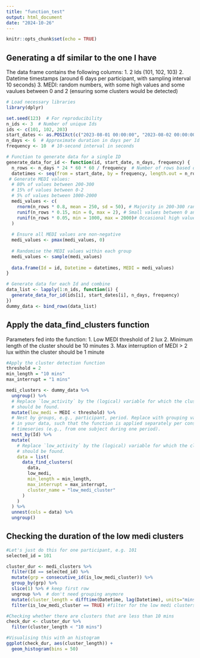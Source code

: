 ---
title: "function_test"
output: html_document
date: "2024-10-26"
---

```{r setup, include=FALSE}
knitr::opts_chunk$set(echo = TRUE)
```

## Generating a df similar to the one I have
The data frame contains the following columns:
1. 2 Ids (101, 102, 103)
2. Datetime timestamps (around 6 days per participant, with sampling interval 10 seconds)
3. MEDI: random numbers, with some high values and some vaulues between 0 and 2 (ensuring some clusters would be detected)
```{r}
# Load necessary libraries
library(dplyr)

set.seed(123)  # For reproducibility
n_ids <- 3  # Number of unique Ids
ids <- c(101, 102, 203)
start_dates <- as.POSIXct(c("2023-08-01 00:00:00", "2023-08-02 00:00:00", "2023-08-03 00:00:00"))
n_days <- 6  # Approximate duration in days per Id
frequency <- 10  # 10-second interval in seconds

# Function to generate data for a single ID
generate_data_for_id <- function(id, start_date, n_days, frequency) {
  n_rows <- n_days * 24 * 60 * 60 / frequency  # Number of rows based on days and frequency
  datetimes <- seq(from = start_date, by = frequency, length.out = n_rows)
 # Generate MEDI values:
  # 80% of values between 200-300
  # 15% of values between 0-2
  # 5% of values between 1000-2000
  medi_values <- c(
    rnorm(n_rows * 0.8, mean = 250, sd = 50), # Majority in 200-300 range
    runif(n_rows * 0.15, min = 0, max = 2), # Small values between 0 and 2
    runif(n_rows * 0.05, min = 1000, max = 2000)# Occasional high values
  )
  
  # Ensure all MEDI values are non-negative
  medi_values <- pmax(medi_values, 0)
  
  # Randomise the MEDI values within each group
  medi_values <- sample(medi_values)
  
  data.frame(Id = id, Datetime = datetimes, MEDI = medi_values)
}

# Generate data for each Id and combine
data_list <- lapply(1:n_ids, function(i) {
  generate_data_for_id(ids[i], start_dates[i], n_days, frequency)
})
dummy_data <- bind_rows(data_list)

```

## Apply the data_find_clusters function
Parameters fed into the function:
1. Low MEDI threshold of 2 lux
2. Minimum length of the cluster should be 10 minutes
3. Max interruption of MEDI > 2 lux within the cluster should be 1 minute
```{r}
#Apply the cluster detection function 
threshold = 2
min_length = "10 mins"
max_interrupt = "1 mins"

medi_clusters <- dummy_data %>%
  ungroup() %>%
  # Replace `low_activity` by the (logical) variable for which the clusters 
  # should be found.
  mutate(low_medi = MEDI < threshold) %>% 
  # Nest by groups, e.g., participant, period. Replace with grouping variables 
  # in your data, such that the function is applied separately per consecutive 
  # timeseries (e.g., from one subject during one period).
  nest_by(Id) %>% 
  mutate(
    # Replace `low_activity` by the (logical) variable for which the clusters 
    # should be found.
    data = list(
      data_find_clusters(
        data, 
        low_medi, 
        min_length = min_length, 
        max_interrupt = max_interrupt, 
        cluster_name = "low_medi_cluster"
      )
    )
  ) %>%
  unnest(cols = data) %>%
  ungroup()
```

## Checking the duration of the low medi clusters 
```{r}
#Let's just do this for one participant, e.g. 101
selected_id = 101

cluster_dur <- medi_clusters %>%
  filter(Id == selected_id) %>%
  mutate(grp = consecutive_id(is_low_medi_cluster)) %>%
  group_by(grp) %>%
  slice(1) %>% # keep first row
  ungroup %>%  # don't need grouping anymore
  mutate(cluster_length = difftime(Datetime, lag(Datetime), units="mins")) %>% #calculate the differences between a row and previous one (lag(n=1))
  filter(is_low_medi_cluster == TRUE) #filter for the low medi clusters only

#Checking whether there are clusters that are less than 10 mins 
check_dur <- cluster_dur %>%
  filter(cluster_length < "10 mins")

#Visualising this with an histogram
ggplot(check_dur, aes(cluster_length)) +
  geom_histogram(bins = 50)
```

